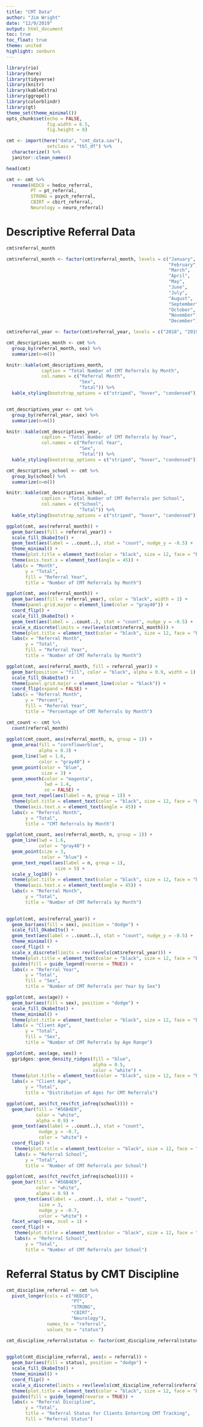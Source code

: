 ```yaml
---
title: "CMT Data"
author: "Jim Wright"
date: "12/9/2019"
output: html_document
toc: true
toc_float: true
theme: united 
highlight: zenburn 
---
```


```r
library(rio)
library(here)
library(tidyverse)
library(knitr)
library(kableExtra)
library(ggrepel)
library(colorblindr)
library(gt)
theme_set(theme_minimal())
opts_chunk$set(echo = FALSE,
               fig.width = 6.5,
               fig.height = 8)
```

```r
cmt <- import(here("data", "cmt_data.sav"),
               setclass = "tbl_df") %>% 
  characterize() %>% 
  janitor::clean_names() 

head(cmt)

cmt <- cmt %>% 
  rename(HEDCO = hedco_referral,
         PT = pt_referral,
         STRONG = psych_referral,
         CBIRT = cbirt_referral,
         Neurology = neuro_referral)

```

# Descriptive Referral Data 
```r
cmt$referral_month

cmt$referral_month <- factor(cmt$referral_month, levels = c("January",
                                                            "February",
                                                            "March",
                                                            "April",
                                                            "May",
                                                            "June",
                                                            "July",
                                                            "August",
                                                            "September",
                                                            "October",
                                                            "November",
                                                            "December"))

cmt$referral_year <- factor(cmt$referral_year, levels = c("2018", "2019", "2020"))

cmt_descriptives_month <- cmt %>% 
  group_by(referral_month, sex) %>% 
  summarize(n=n())

knitr::kable(cmt_descriptives_month,
             caption = "Total Number of CMT Referrals by Month",
             col.names = c("Referral Month",
                           "Sex",
                           "Total")) %>% 
  kable_styling(bootstrap_options = c("striped", "hover", "condensed"))


cmt_descriptives_year <- cmt %>% 
  group_by(referral_year, sex) %>% 
  summarize(n=n())

knitr::kable(cmt_descriptives_year,
             caption = "Total Number of CMT Referrals by Year",
             col.names = c("Referral Year",
                           "Sex",
                           "Total")) %>% 
  kable_styling(bootstrap_options = c("striped", "hover", "condensed"))

cmt_descriptives_school <- cmt %>% 
  group_by(school) %>% 
  summarize(n=n())

knitr::kable(cmt_descriptives_school,
             caption = "Total Number of CMT Referrals per School",
             col.names = c("School",
                           "Total")) %>% 
  kable_styling(bootstrap_options = c("striped", "hover", "condensed"))

ggplot(cmt, aes(referral_month)) +
  geom_bar(aes(fill = referral_year)) +
  scale_fill_OkabeIto() +
  geom_text(aes(label = ..count..), stat = "count", nudge_y = -0.5) +
  theme_minimal() +
  theme(plot.title = element_text(color = "black", size = 12, face = "bold", hjust = 0.5)) +
  theme(axis.text.x = element_text(angle = 45)) +
  labs(x = "Month",
       y = "Total",
       fill = "Referral Year",
       title = "Number of CMT Referrals by Month")  

ggplot(cmt, aes(referral_month)) +
  geom_bar(aes(fill = referral_year), color = "black", width = 1) +
  theme(panel.grid.major = element_line(color = "gray40")) +
  coord_flip() +
  scale_fill_OkabeIto() +
  geom_text(aes(label = ..count..), stat = "count", nudge_y = -0.5) +
  scale_x_discrete(limits = rev(levels(cmt$referral_month))) +
  theme(plot.title = element_text(color = "black", size = 12, face = "bold", hjust = 0.5)) +
  labs(x = "Referral Month",
       y = "Total",
       fill = "Referral Year",
       title = "Number of CMT Referrals by Month")

ggplot(cmt, aes(referral_month, fill = referral_year)) +
  geom_bar(position = "fill", color = "black", alpha = 0.9, width = 1) +
  scale_fill_OkabeIto() +
  theme(panel.grid.major = element_line(color = "black")) +
  coord_flip(expand = FALSE) +
  labs(x = "Referral Month",
       y = "Percent",
       fill = "Referral Year",
       title = "Percentage of CMT Referrals by Month")

cmt_count <- cmt %>% 
  count(referral_month)
  
ggplot(cmt_count, aes(referral_month, n, group = 1)) +
  geom_area(fill = "cornflowerblue",
            alpha = 0.3) +
  geom_line(lwd = 1.6, 
            color = "gray40") +
  geom_point(color = "blue",
             size = 3) +
  geom_smooth(color = "magenta",
              lwd = 1.4,
              se = FALSE) +
  geom_text_repel(aes(label = n, group = 1)) +
  theme(plot.title = element_text(color = "black", size = 12, face = "bold", hjust = 0.5)) +
   theme(axis.text.x = element_text(angle = 45)) +
  labs(x = "Referral Month",
       y = "Total",
       title = "CMT Referrals by Month")

ggplot(cmt_count, aes(referral_month, n, group = 1)) +
  geom_line(lwd = 1.6, 
            color = "gray40") +
  geom_point(size = 3,
             color = "blue") +
  geom_text_repel(aes(label = n, group = 1),
                  size = 5) +
  scale_y_log10() +
  theme(plot.title = element_text(color = "black", size = 12, face = "bold", hjust = 0.5)) +
   theme(axis.text.x = element_text(angle = 45)) +
  labs(x = "Referral Month",
       y = "Total",
       title = "Number of CMT Referrals by Month")
  

ggplot(cmt, aes(referral_year)) +
  geom_bar(aes(fill = sex), position = "dodge") +
  scale_fill_OkabeIto() +
  geom_text(aes(label = ..count..), stat = "count", nudge_y = -0.5) +
  theme_minimal() +
  coord_flip() +
  scale_x_discrete(limits = rev(levels(cmt$referral_year))) +
  theme(plot.title = element_text(color = "black", size = 12, face = "bold", hjust = 0.5)) +
  guides(fill = guide_legend(reverse = TRUE)) +
  labs(x = "Referral Year",
       y = "Total",
       fill = "Sex",
       title = "Number of CMT Referrals per Year by Sex")

ggplot(cmt, aes(age)) +
  geom_bar(aes(fill = sex), position = "dodge") +
  scale_fill_OkabeIto() +
  theme_minimal() +
  theme(plot.title = element_text(color = "black", size = 12, face = "bold", hjust = 0.5)) +
  labs(x = "Client Age",
       y = "Total",
       fill = "Sex",
       title = "Number of CMT Referrals by Age Range")

ggplot(cmt, aes(age, sex)) +
  ggridges::geom_density_ridges(fill = "blue",
                                alpha = 0.5,
                                color = "white") +
  theme(plot.title = element_text(color = "black", size = 12, face = "bold", hjust = 0.5)) +
  labs(x = "Client Age",
       y = "Total",
       title = "Distribution of Ages for CMT Referrals")

ggplot(cmt, aes(fct_rev(fct_infreq(school)))) +
  geom_bar(fill = "#56B4E9",
           color = "white",
           alpha = 0.9) +
  geom_text(aes(label = ..count..), stat = "count", 
            nudge_y = -0.7,
            color = "white") +
  coord_flip() + 
   theme(plot.title = element_text(color = "black", size = 12, face = "bold", hjust = 0.5)) +
   labs(x = "Referral School",
       y = "Total",
       title = "Number of CMT Referrals per School")

ggplot(cmt, aes(fct_rev(fct_infreq(school)))) +
  geom_bar(fill = "#56B4E9",
           color = "white",
           alpha = 0.9) +
   geom_text(aes(label = ..count..), stat = "count", 
            size = 3,
            nudge_y = -0.7,
            color = "white") +
  facet_wrap(~sex, ncol = 1) +
  coord_flip() + 
   theme(plot.title = element_text(color = "black", size = 12, face = "bold", hjust = 0.5)) +
   labs(x = "Referral School",
       y = "Total",
       title = "Number of CMT Referrals per School")
```


# Referral Status by CMT Discipline 
```r
cmt_discipline_referral <- cmt %>% 
  pivot_longer(cols = c("HEDCO",
                        "PT",
                        "STRONG",
                        "CBIRT",
                        "Neurology"),
               names_to = "referral",
               values_to = "status")

cmt_discipline_referral$status <- factor(cmt_discipline_referral$status, levels = c("Yes",
                                                                                    "No"))

ggplot(cmt_discipline_referral, aes(x = referral)) +
  geom_bar(aes(fill = status), position = "dodge") +
  scale_fill_OkabeIto() +
  theme_minimal() +
  coord_flip() +
  scale_x_discrete(limits = rev(levels(cmt_discipline_referral$referral))) +
  theme(plot.title = element_text(color = "black", size = 12, face = "bold", hjust = 0.5)) +
  guides(fill = guide_legend(reverse = TRUE)) +
  labs(x = "Referral Discipline", 
       y = "Total",
       title = "Referral Status for Clients Enterting CMT Tracking",
       fill = "Referral Status")

```